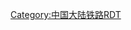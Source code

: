 {{Routemap|title=楚大铁路|inline=<includeonly>1</includeonly>|style=width:320px;|map=
CONTg~~ ~~{{RoutemapRoute|Licon=u|[[成昆铁路]]往{{站|昆明}}}}
BHF~~ ~~'''[[广通北站|广通北]]'''
CONTgq\ABZgr\~~ ~~{{RoutemapRoute|Licon=l|[[峨广铁路]]往{{站|燕岗}}}}
STR+l\KRZu\CONTfq~~ ~~{{RoutemapRoute|Licon=r|[[广大铁路]]往{{站|广通}}}}
STRl\KRZu\STR+r
\BHF\LSTR~~30~~'''[[楚雄站|楚雄]]'''
STR+l\KRZu\STRr
LSTR\STR\
LSTR\HST\~~ ~~[[南华站|南华]] 
STRl\KRZo\STR+r
STR+l\KRZo\STRr
LSTR\HST\~~ ~~[[祥云站|祥云]]
HST~~ ~~[[云南驿站|云南驿]]
LSTR\STR\~~ ~~左侧为[[广大铁路]]
KRWgl\KRWg+r\
KBSTe\DST\~~ ~~'''{{站|大理东}}'''
CONTgq\ABZgr\~~ ~~连接[[大丽铁路]]，往{{站|丽江}}方向
BHF~~213~~'''{{站|大理}}'''
\xABZgl\CONTfq~~ ~~{{rmri|r}}[[大临铁路]]往{{站|临沧}}
exCONTf~~ ~~{{rmri|d}}[[大瑞铁路]]往{{站|瑞丽}}
|bottom={{navbar|楚大铁路RDT}}
}}<noinclude>
{{rdt intro|[[楚大铁路]]}}
[[Category:中国大陆铁路RDT]]
</noinclude>